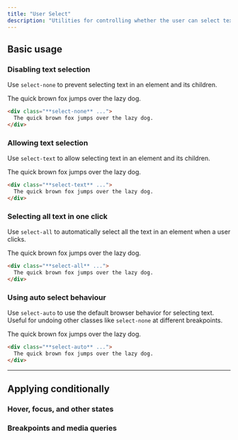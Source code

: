 ```yaml
---
title: "User Select"
description: "Utilities for controlling whether the user can select text in an element."
---
```




## Basic usage

### Disabling text selection

Use `select-none` to prevent selecting text in an element and its children.

<Example hint="Try selecting the text to see the expected behaviour">
  <div class="flex justify-center">
    <div class="select-none inline-flex text-center bg-white text-slate-900 font-semibold font-sans text-sm shadow-lg rounded-lg ring-1 ring-slate-900/5 px-4 py-3 dark:bg-slate-800 dark:ring-0 dark:highlight-white/5 dark:text-slate-200">
      The quick brown fox jumps over the lazy dog.
    </div>
  </div>
</Example>

```html
<div class="**select-none** ...">
  The quick brown fox jumps over the lazy dog.
</div>
```

### Allowing text selection

Use `select-text` to allow selecting text in an element and its children.

<Example hint="Try selecting the text to see the expected behaviour">
  <div class="flex justify-center">
    <div class="select-text inline-flex text-center bg-white text-slate-900 font-semibold font-sans text-sm shadow-lg rounded-lg ring-1 ring-slate-900/5 px-4 py-3 dark:bg-slate-800 dark:ring-0 dark:highlight-white/5 dark:text-slate-200">
      The quick brown fox jumps over the lazy dog.
    </div>
  </div>
</Example>

```html
<div class="**select-text** ...">
  The quick brown fox jumps over the lazy dog.
</div>
```

### Selecting all text in one click

Use `select-all` to automatically select all the text in an element when a user clicks.

<Example hint="Try selecting the text to see the expected behaviour">
  <div class="flex justify-center">
    <div class="select-all inline-flex text-center bg-white text-slate-900 font-semibold font-sans text-sm shadow-lg rounded-lg ring-1 ring-slate-900/5 px-4 py-3 dark:bg-slate-800 dark:ring-0 dark:highlight-white/5 dark:text-slate-200">
      The quick brown fox jumps over the lazy dog.
    </div>
  </div>
</Example>

```html
<div class="**select-all** ...">
  The quick brown fox jumps over the lazy dog.
</div>
```

### Using auto select behaviour

Use `select-auto` to use the default browser behavior for selecting text. Useful for undoing other classes like `select-none` at different breakpoints.

<Example hint="Try selecting the text to see the expected behaviour">
  <div class="flex justify-center">
    <div class="select-auto inline-flex text-center bg-white text-slate-900 font-semibold font-sans text-sm shadow-lg rounded-lg ring-1 ring-slate-900/5 px-4 py-3 dark:bg-slate-800 dark:ring-0 dark:highlight-white/5 dark:text-slate-200">
      The quick brown fox jumps over the lazy dog.
    </div>
  </div>
</Example>

```html
<div class="**select-auto** ...">
  The quick brown fox jumps over the lazy dog.
</div>
```

---

## <Heading ignore>Applying conditionally</Heading>

### <Heading ignore>Hover, focus, and other states</Heading>

<HoverFocusAndOtherStates featuredClass="select-all" />

### <Heading ignore>Breakpoints and media queries</Heading>

<BreakpointsAndMediaQueries featuredClass="select-all" />
